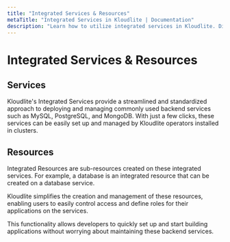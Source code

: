 ```yaml
---
title: "Integrated Services & Resources"  
metaTitle: "Integrated Services in Kloudlite | Documentation"  
description: "Learn how to utilize integrated services in Kloudlite. Discover how to seamlessly connect and manage external services within your development environment."
---
```



# Integrated Services & Resources

## Services

Kloudlite's Integrated Services provide a streamlined and standardized approach to deploying and managing commonly used backend services such as MySQL, PostgreSQL, and MongoDB. With just a few clicks, these services can be easily set up and managed by Kloudlite operators installed in clusters.

<VideoPlayer src="/docs/core-components/create-integrated-service.mp4"/>


## Resources
Integrated Resources are sub-resources created on these integrated services. For example, a database is an integrated resource that can be created on a database service.

Kloudlite simplifies the creation and management of these resources, enabling users to easily control access and define roles for their applications on the services.

This functionality allows developers to quickly set up and start building applications without worrying about maintaining these backend services.

<VideoPlayer src="/docs/core-components/create-integrated-resource.mp4"/>
